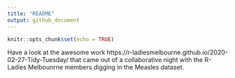 ```yaml
---
title: "README"
output: github_document
---
```


```r
knitr::opts_chunk$set(echo = TRUE)
```


Have a look at the awesome work https://r-ladiesmelbourne.github.io/2020-02-27-Tidy-Tuesday/ that came out of a collaborative night with the R-Ladies Melbounrne members digging in the Measles dataset.  